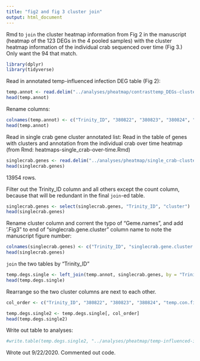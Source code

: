 ```yaml
---
title: "fig2 and fig 3 cluster join"
output: html_document
---
```

Rmd to `join` the cluster heatmap information from Fig 2 in the manuscript (heatmap of the 123 DEGs in the 4 pooled samples) with the cluster heatmap information of the individual crab sequenced over time (Fig 3.) Only want the 94 that match.


```r
library(dplyr)
library(tidyverse)
```

Read in annotated temp-influenced infection DEG table (Fig 2):
```r
temp.annot <- read.delim("../analyses/pheatmap/contrasttemp_DEGs-clusters-annot.tab")
head(temp.annot)
```

Rename columns:
```r
colnames(temp.annot) <- c("Trinity_ID", "380822", "380823", "380824", "temp.con.fig2", "V2", "uniprot_acc_ID", "V4", "V5", "V6", "V7", "V8", "V9", "V10", "V11", "V12", "V13", "V14", "Entry.name", "status", "Protein.names", "Geme.names", "Organism", "Length", "Gene.ontology.biological.process", "Gene.ontology.cellular.component", "Gene.ontology.GO", "Gene.ontology.molecular.function", "Gene.ontology.IDs")
head(temp.annot)
```

Read in single crab gene cluster annotated list:
Read in the table of genes with clusters and annotation from the individual crab over time heatmap (from Rmd: heatmaps-single_crab-over-time.Rmd) 
```r
singlecrab.genes <- read.delim("../analyses/pheatmap/single_crab-clusters-blast-GO.tab")
head(singlecrab.genes)
```

13954 rows. 

Filter out the Trinity_ID column and all others except the count column, because that will be redundant in the final `join`-ed table. 
```r
singlecrab.genes <- select(singlecrab.genes, "Trinity_ID", "cluster")
head(singlecrab.genes)
```

Rename cluster column and corrent the typo of "Geme.names", and add '.Fig3" to end of "singlecrab.gene.cluster" column name to note the manuscript figure number:
```r
colnames(singlecrab.genes) <- c("Trinity_ID", "singlecrab.gene.cluster.Fig3")
head(singlecrab.genes)
```

`join` the two tables by "Trinity_ID"
```r
temp.degs.single <- left_join(temp.annot, singlecrab.genes, by = "Trinity_ID")
head(temp.degs.single)
```
Rearrange so the two cluster columns are next to each other. 

```r
col_order <- c("Trinity_ID", "380822", "380823", "380824", "temp.con.fig2", "singlecrab.gene.cluster.Fig3", "V2", "uniprot_acc_ID", "V4", "V5", "V6", "V7", "V8", "V9", "V10", "V11", "V12", "V13", "V14", "Entry.name", "status", "Protein.names", "Geme.names", "Organism", "Length", "Gene.ontology.biological.process", "Gene.ontology.cellular.component", "Gene.ontology.GO", "Gene.ontology.molecular.function", "Gene.ontology.IDs")

temp.degs.single2 <- temp.degs.single[, col_order]
head(temp.degs.single2)
```

Write out table to analyses:
```r
#write.table(temp.degs.single2, "../analyses/pheatmap/temp-influenced-infectionDEGs-singlecrab-overtime.tab", sep = '\t', quote = FALSE, row.names = FALSE)
```
Wrote out 9/22/2020. Commented out code. 


